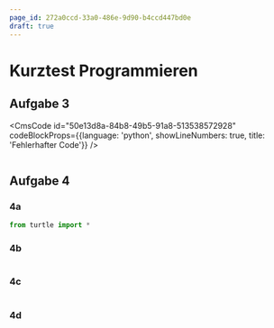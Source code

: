 ```yaml
---
page_id: 272a0ccd-33a0-486e-9d90-b4ccd447bd0e
draft: true
---
```




# Kurztest Programmieren 

<Restricted id="c1c611d2-2d05-45c6-a5a5-adcbc9de2865">

## Aufgabe 3

<PermissionsPanel documentRootId="50e13d8a-84b8-49b5-91a8-513538572928" />

<CmsCode
    id="50e13d8a-84b8-49b5-91a8-513538572928"
    codeBlockProps={{language: 'python', showLineNumbers: true, title: 'Fehlerhafter Code'}}
/>


<PermissionsPanel documentRootId="6033cd9e-48e3-4ebb-8b98-de98ee8e2e42" />

```py live_py title=korrigiert.py id=6033cd9e-48e3-4ebb-8b98-de98ee8e2e42 versioned
```

## Aufgabe 4

### 4a

<PermissionsPanel documentRootId="41119cce-8ff4-4309-abee-420571b40f0a" />

```py live_py title=4a.py id=41119cce-8ff4-4309-abee-420571b40f0a versioned
from turtle import *
```
### 4b

<PermissionsPanel documentRootId="3d67ae4d-b5bf-41dd-a085-e04c332c7bb1" />

```py live_py title=4b.py id=3d67ae4d-b5bf-41dd-a085-e04c332c7bb1 versioned
```
### 4c

<PermissionsPanel documentRootId="a787ff6e-0530-4194-a33b-54daadb7a0a1" />

```py live_py title=4c.py id=a787ff6e-0530-4194-a33b-54daadb7a0a1 versioned
```

### 4d

<PermissionsPanel documentRootId="6f58243e-88c9-4d73-a618-0c8a0ad92005" />

```py live_py title=4d.py id=6f58243e-88c9-4d73-a618-0c8a0ad92005 versioned
```

</Restricted>
